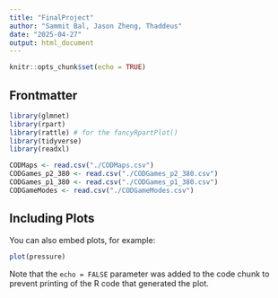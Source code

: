 ```yaml
---
title: "FinalProject"
author: "Sammit Bal, Jason Zheng, Thaddeus"
date: "2025-04-27"
output: html_document
---
```


```r
knitr::opts_chunk$set(echo = TRUE)
```

## Frontmatter

```r
library(glmnet)
library(rpart)
library(rattle) # for the fancyRpartPlot()
library(tidyverse)
library(readxl)

CODMaps <- read.csv("./CODMaps.csv")
CODGames_p2_380 <- read.csv("./CODGames_p2_380.csv")
CODGames_p1_380 <- read.csv("./CODGames_p1_380.csv")
CODGameModes <- read.csv("./CODGameModes.csv")


```

## Including Plots

You can also embed plots, for example:

```r
plot(pressure)
```

Note that the `echo = FALSE` parameter was added to the code chunk to prevent printing of the R code that generated the plot.
